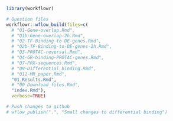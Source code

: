 

```r
library(workflowr)

# Question files
workflowr::wflow_build(files=c(
  # "Q1-Gene-overlap.Rmd",
  # "Q1b-Gene-overlap-2h.Rmd",
  # "Q2-TF-Binding-to-DE-genes.Rmd",
  # "Q2b-TF-Binding-to-DE-genes-2h.Rmd",
  # "Q3-PROTAC-reversal.Rmd",
  # "Q4-GR-binding-PROTAC-genes.Rmd",
  # "Q7-PRX-sequences.Rmd",
  # "Q9-Differential_binding.Rmd",
  # "Q11-MR_paper.Rmd",
  "01_Results.Rmd",
  # "00_Download_files.Rmd",
  "index.Rmd"), 
  verbose=TRUE)

# Push changes to github
# wflow_publish(".", "Small changes to differential binding")
```